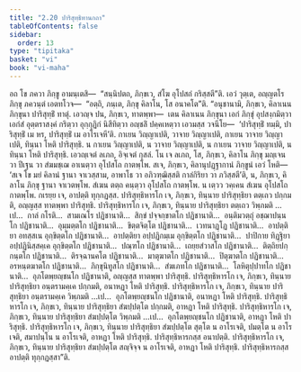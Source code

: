 ```yaml
---
title: "2.20 ปาริสุทฺธิทานกถา"
tableOfContents: false
sidebar:
  order: 13
type: "tipitaka"
basket: "vi"
book: "vi-maha"
---
```



<DynamicBreadcrumb />

<Division number="164" book="vi-maha">

<Paragraph number="678" book="vi-maha">
อถ โข ภควา ภิกฺขู อามนฺเตสิ—  “สนฺนิปตถ, ภิกฺขเว, สํโฆ อุโปสถํ กริสฺสตี”ติ. เอวํ วุตฺเต, อญฺญตโร ภิกฺขุ ภควนฺตํ เอตทโวจ—  “อตฺถิ, ภนฺเต, ภิกฺขุ คิลาโน, โส อนาคโต”ติ.
</Paragraph>

<Paragraph number="679" book="vi-maha">
“อนุชานามิ, ภิกฺขเว, คิลาเนน ภิกฺขุนา ปาริสุทฺธิํ ทาตุํ. เอวญฺจ ปน, ภิกฺขเว, ทาตพฺพา—  เตน คิลาเนน ภิกฺขุนา เอกํ ภิกฺขุํ อุปสงฺกมิตฺวา เอกํสํ อุตฺตราสงฺคํ กริตฺวา อุกฺกุฏิกํ นิสีทิตฺวา อญฺชลิํ ปคฺคเหตฺวา เอวมสฺส วจนีโย—  ‘ปาริสุทฺธิํ ทมฺมิ, ปาริสุทฺธิํ เม หร, ปาริสุทฺธิํ เม อาโรเจหี’ติ. กาเยน วิญฺญาเปติ, วาจาย วิญฺญาเปติ, กาเยน วาจาย วิญฺญาเปติ, ทินฺนา โหติ ปาริสุทฺธิ. น กาเยน วิญฺญาเปติ, น วาจาย วิญฺญาเปติ, น กาเยน วาจาย วิญฺญาเปติ, น ทินฺนา โหติ ปาริสุทฺธิ. เอวญฺเจตํ ลเภถ, อิจฺเจตํ กุสลํ. โน เจ ลเภถ, โส, ภิกฺขเว, คิลาโน ภิกฺขุ มญฺเจน วา ปีเฐน วา สํฆมชฺเฌ อาเนตฺวา อุโปสโถ กาตพฺโพ. สเจ, ภิกฺขเว, คิลานุปฏฺฐากานํ ภิกฺขูนํ เอวํ โหติ—  ‘สเจ โข มยํ คิลานํ ฐานา จาเวสฺสาม, อาพาโธ วา อภิวฑฺฒิสฺสติ กาลํกิริยา วา ภวิสฺสตี’ติ, น, ภิกฺขเว, คิลาโน ภิกฺขุ ฐานา จาเวตพฺโพ. สํเฆน ตตฺถ คนฺตฺวา อุโปสโถ กาตพฺโพ. น เตฺวว วคฺเคน สํเฆน อุโปสโถ กาตพฺโพ. กเรยฺย เจ, อาปตฺติ ทุกฺกฏสฺส.
</Paragraph>

<Paragraph number="680" book="vi-maha">
ปาริสุทฺธิหารโก เจ, ภิกฺขเว, ทินฺนาย ปาริสุทฺธิยา ตตฺเถว ปกฺกมติ, อญฺญสฺส ทาตพฺพา ปาริสุทฺธิ. ปาริสุทฺธิหารโก เจ, ภิกฺขเว, ทินฺนาย ปาริสุทฺธิยา ตตฺเถว วิพฺภมติ …เป…  กาลํ กโรติ…  สามเณโร ปฏิชานาติ…  สิกฺขํ ปจฺจกฺขาตโก ปฏิชานาติ…  อนฺติมวตฺถุํ อชฺฌาปนฺนโก ปฏิชานาติ…  อุมฺมตฺตโก ปฏิชานาติ…  ขิตฺตจิตฺโต ปฏิชานาติ…  เวทนาฏฺโฏ ปฏิชานาติ…  อาปตฺติยา อทสฺสเน อุกฺขิตฺตโก ปฏิชานาติ…  อาปตฺติยา อปฺปฏิกมฺเม อุกฺขิตฺตโก ปฏิชานาติ…  ปาปิกาย ทิฏฺฐิยา อปฺปฏินิสฺสคฺเค อุกฺขิตฺตโก ปฏิชานาติ…  ปณฺฑโก ปฏิชานาติ…  เถยฺยสํวาสโก ปฏิชานาติ…  ติตฺถิยปกฺกนฺตโก ปฏิชานาติ…  ติรจฺฉานคโต ปฏิชานาติ…  มาตุฆาตโก ปฏิชานาติ…  ปิตุฆาตโก ปฏิชานาติ…  อรหนฺตฆาตโก ปฏิชานาติ…  ภิกฺขุนิทูสโก ปฏิชานาติ…  สํฆเภทโก ปฏิชานาติ…  โลหิตุปฺปาทโก ปฏิชานาติ…  อุภโตพฺยญฺชนโก ปฏิชานาติ, อญฺญสฺส ทาตพฺพา ปาริสุทฺธิ.
</Paragraph>

<Paragraph number="681" book="vi-maha">
ปาริสุทฺธิหารโก เจ, ภิกฺขเว, ทินฺนาย ปาริสุทฺธิยา อนฺตรามคฺเค ปกฺกมติ, อนาหฏา โหติ ปาริสุทฺธิ. ปาริสุทฺธิหารโก เจ, ภิกฺขเว, ทินฺนาย ปาริสุทฺธิยา อนฺตรามคฺเค วิพฺภมติ …เป…  อุภโตพฺยญฺชนโก ปฏิชานาติ, อนาหฏา โหติ ปาริสุทฺธิ.
</Paragraph>

<Paragraph number="682" book="vi-maha">
ปาริสุทฺธิหารโก เจ, ภิกฺขเว, ทินฺนาย ปาริสุทฺธิยา สํฆปฺปตฺโต ปกฺกมติ, อาหฏา โหติ ปาริสุทฺธิ. ปาริสุทฺธิหารโก เจ, ภิกฺขเว, ทินฺนาย ปาริสุทฺธิยา สํฆปฺปตฺโต วิพฺภมติ …เป…  อุภโตพฺยญฺชนโก ปฏิชานาติ, อาหฏา โหติ ปาริสุทฺธิ.
</Paragraph>

<Paragraph number="683" book="vi-maha">
ปาริสุทฺธิหารโก เจ, ภิกฺขเว, ทินฺนาย ปาริสุทฺธิยา สํฆปฺปตฺโต สุตฺโต น อาโรเจติ, ปมตฺโต น อาโรเจติ, สมาปนฺโน น อาโรเจติ, อาหฏา โหติ ปาริสุทฺธิ. ปาริสุทฺธิหารกสฺส อนาปตฺติ.
</Paragraph>

<Paragraph number="684" book="vi-maha">
ปาริสุทฺธิหารโก เจ, ภิกฺขเว, ทินฺนาย ปาริสุทฺธิยา สํฆปฺปตฺโต สญฺจิจฺจ น อาโรเจติ, อาหฏา โหติ ปาริสุทฺธิ. ปาริสุทฺธิหารกสฺส อาปตฺติ ทุกฺกฏสฺสา”ติ.
</Paragraph>
</Division>